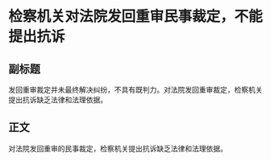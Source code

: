 # 检察机关对法院发回重审民事裁定，不能提出抗诉
## 副标题
发回重审裁定并未最终解决纠纷，不具有既判力。对法院发回重审裁定，检察机关提出抗诉缺乏法律和法理依据。
## 正文
对法院发回重审的民事裁定，检察机关提出抗诉缺乏法律和法理依据。